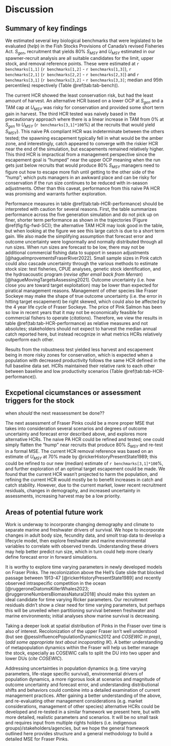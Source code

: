 # Discussion  

## Summary of key findings  

We estimated several key biological benchmarks that were legislated to be evaluated (*help*) in the Fish Stocks Provisions of Canada's revised Fisheries Act. 
$S_{gen}$, recruitment that yields 80% $S_{MSY}$ and $U_{MSY}$ estimated in our spawner-recruit analysis are all suitable candidates for the limit, upper stock, and removal reference points. 
These were estimated at `r benchmarks[1,1]` (`r benchmarks[1,2]` - `r benchmarks[1,3]`), `r benchmarks[2,1]` (`r benchmarks[2,2]` - `r benchmarks[2,3]`) and `r benchmarks[3,1]` (`r benchmarks[3,2]` - `r benchmarks[3,3]`; median and 95th percentiles) respectively (Table \@ref(tab:tab-bench)).  

The current HCR showed the least conservation risk, but had the least amount of harvest. 
An alternative HCR based on a lower OCP at $S_{gen}$ and a TAM cap at $U_{MSY}$ was risky for conservation and provided some short term gain in harvest. 
The third HCR tested was naively based in the precautionary approach where there is a linear increase in TAM from 0% at $S_{gen}$ to $U_{MSY}$ (`r benchmarks[3,1]*100`%) at the recruits that would yield $S_{MSY}$}. 
This naive PA compliant HCR was indeterminate between the others tested; the spawning escapement typically fell in what would be the amber zone, and interestingly, catch appeared to converge with the riskier HCR near the end of the simulation, but escapements remained relatively higher. 
This third HCR is impractical from a management perspective since the escapement goal is "humped" near the upper OCP meaning when the run gets just below recruits that would produce 80% $S_{MSY}$ managers need to figure out how to escape more fish until getting to the other side of the "hump"; which puts managers in an awkward place and can be risky for conservation if the run size continues to be reduced with in-season adjustments. 
Other than this caveat, performance from this naive PA HCR was promising and warrants further exploration.  

Performance measures in table \@ref(tab:tab-HCR-performance) should be interpreted with caution for several reasons.
First, the table summarizes performance across the five generation simulation and do not pick up on finer, shorter term performance as shown in the trajectories (Figure \@ref(fig:fig-fwd-SC)); the alternative TAM HCR may look good in the table, but when looking at the figure we see this large catch is due to a short term gain. 
We also made the simplifying assumption that forecast error and outcome uncertainty were lognormally and normally distributed through all run sizes. 
When run sizes are forecast to be low, there may not be additional commercial fishing data to support in season adjustments [@hagueImprovementsFraserRiver2022]. 
Small sample sizes in Pink catch could also cascade uncertainty through the various methods to estimate stock size: test fisheries, CPUE analyses, genetic stock identification, and the hydroacoustic program (*revise after email back from Merran*) [@hagueMovingTargetsAssessing2021]. 
Outcome uncertainty (i.e. how close you are toward target exploitation) may be lower than expected for piratical management reasons. 
Management of other species like Fraser Sockeye may make the shape of true outcome uncertainty (i.e. the error in hitting target escapement) be right skewed, which could also be affected by the 4 year life cycle of Fraser Sockeye. 
The price of Pink Salmon has been so low in recent years that it may not be economically feasible for commercial fishers to operate (*citations*). 
Therefore, we view the results in table \@ref(tab:tab-HCR-performance) as relative measures and not absolutes; stakeholders should not expect to harvest the median annual catch reported here, but instead recognize in what metrics HCRs relatively outperform each other.  

Results from the robustness test yielded less harvest and escapement being in more risky zones for conservation, which is expected when a population with decreased productivity follows the same HCR defined in the full baseline data set. 
HCRs maintained their relative rank to each other between baseline and low productivity scenarios (Table \@ref(tab:tab-HCR-performance)). 


## Excpetional cicumstances or assessment triggers for the stock  

when *should* the next reassessment be done??

The next assessment of Fraser Pinks could be a more proper MSE that takes into consideration several scenarios and degrees of outcome uncertainty and forecast error described above, and explores more alternative HCRs. 
The naive PA HCR could be refined and tested; one could simply flatten the "hump" near recruits that produce 80% $S_{MSY}$ and re-test in a formal MSE. 
The current HCR removal reference was based on an estimate of $U_{MSY}$ at 70% made by @rickerHistoryPresentState1989; this could be refined to our new (median) estimate of `r benchmarks[3,1]*100`%, and further exploration of an optimal target escapement could be made. 
We found that the current HCR wasn't projected to harm the population, and refining the current HCR would mostly be to benefit increases in catch and catch stability. 
However, due to the current market, lower recent recruitment residuals, changes in demography, and increased uncertainty in assessments, increasing harvest may be a low priority. 


## Areas of potential future work  

Work is underway to incorporate changing demography and climate to separate marine and freshwater drivers of survival. 
We hope to incorporate changes in adult body size, fecundity data, and smolt trap data to develop a lifecycle model, then explore freshwater and marine environmental variables to correlate with observed trends. 
Understanding these drivers may help better predict run size, which in turn could help more clearly define forecast error in forward simulations. 

It is worthy to explore time varying parameters in newly developed models on Fraser Pinks. 
The recolonization above the Hell's Gate slide that blocked passage between 1913-47 [@rickerHistoryPresentState1989] and recently observed intraspecific competition in the ocean [@ruggeroneDiatomsKillerWhales2023; @ruggeroneNumbersBiomassNatural2018] should make this system an ideal candidate for time varying Ricker parameters. 
Our recruitment residuals didn't show a clear need for time varying parameters, but perhaps this will be unveiled when partitioning survival between freshwater and marine environments; initial analyses show marine survival is decreasing.  

Taking a deeper look at spatial distribution of Pinks in the Fraser over time is also of interest. 
Recolonization of the upper Fraser isn't well understood (but see @pessInfluencePopulationDynamics2012 and *COSEWIC in prep*), (*add some appropriate text about incoporating IK*). 
A better understanding of metapopulation dynamics within the Fraser will help us better manage the stock, especially as COSEWIC calls to split the DU into two upper and lower DUs (*cite COSEWIC*). 

Addressing uncertainties in population dynamics (e.g. time varying parameters, life-stage specific survival), environmental drivers of population dynamics, a more rigorous look at scenarios and magnitude of outcome uncertainty and forecast error, and understanding distributional shifts and behaviors could combine into a detailed examination of current management practices. 
After gaining a better understanding of the above, and re-evaluating other management considerations (e.g. market considerations, management of other species) alternative HCRs could be developed and re-tested in a similar framework we present here, but with more detailed, realistic parameters and scenarios. 
It will be no small task and requires input from multiple rights holders (i.e. indigenous groups)/stakeholders/agencies, but we hope the general framework outlined here provides structure and a general methodology to build a detailed MSE for Fraser Pinks.  
